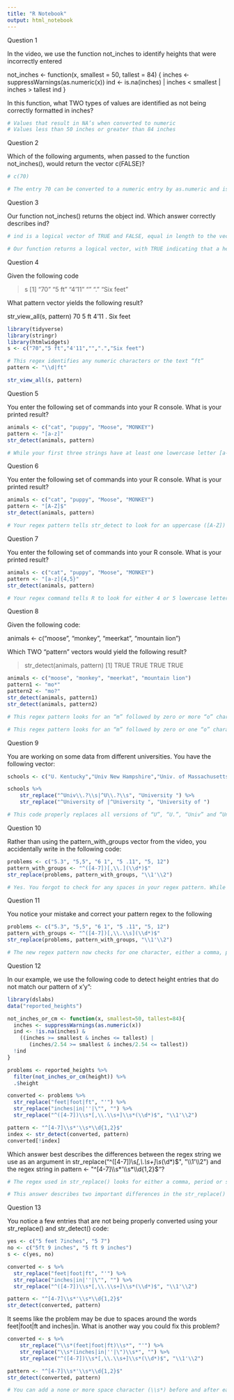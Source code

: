 ```yaml
---
title: "R Notebook"
output: html_notebook
---
```


Question 1

In the video, we use the function not_inches to identify heights that were incorrectly entered

not_inches <- function(x, smallest = 50, tallest = 84) {
  inches <- suppressWarnings(as.numeric(x))
  ind <- is.na(inches) | inches < smallest | inches > tallest 
  ind
}

In this function, what TWO types of values are identified as not being correctly formatted in inches?

```r
# Values that result in NA’s when converted to numeric
# Values less than 50 inches or greater than 84 inches
```

Question 2

Which of the following arguments, when passed to the function not_inches(), would return the vector c(FALSE)?

```r
# c(70)

# The entry 70 can be converted to a numeric entry by as.numeric and is within the range that we set. Therefore, the result of this function would be FALSE (i.e., our entry is correctly formatted in inches)
```

Question 3

Our function not_inches() returns the object ind. Which answer correctly describes ind?

```r
# ind is a logical vector of TRUE and FALSE, equal in length to the vector x (in the arguments list). TRUE indicates that a height entry is incorrectly formatted

# Our function returns a logical vector, with TRUE indicating that a height entry is incorrectly formatted and FALSE indicating that a height entry is formatted properly in inches. We then use this logical vector to filter our raw_heights data to only show incorrectly formatted entries
```

Question 4

Given the following code

> s
[1] "70"       "5 ft"     "4'11"     ""         "."        "Six feet"
    
What pattern vector yields the following result?

str_view_all(s, pattern)
70
5 ft
4’11
.
Six feet

```r
library(tidyverse)
library(stringr)
library(htmlwidgets)
s <- c("70","5 ft","4'11","",".","Six feet")

# This regex identifies any numeric characters or the text “ft”
pattern <- "\\d|ft" 

str_view_all(s, pattern)

```

Question 5

You enter the following set of commands into your R console. What is your printed result?

```r
animals <- c("cat", "puppy", "Moose", "MONKEY")
pattern <- "[a-z]"
str_detect(animals, pattern)

# While your first three strings have at least one lowercase letter [a-z], the string MONKEY does not have any lowercase letters and will return a FALSE
```
Question 6

You enter the following set of commands into your R console. What is your printed result?

```r
animals <- c("cat", "puppy", "Moose", "MONKEY")
pattern <- "[A-Z]$"
str_detect(animals, pattern)

# Your regex pattern tells str_detect to look for an uppercase ([A-Z]) letter at the end of the string ($): this is only true for the string “MONKEY”
```
Question 7

You enter the following set of commands into your R console. What is your printed result?

```r
animals <- c("cat", "puppy", "Moose", "MONKEY")
pattern <- "[a-z]{4,5}"
str_detect(animals, pattern)

# Your regex command tells R to look for either 4 or 5 lowercase letters in a row anywhere in the string. This is true for the animals “puppy” and “Moose”
```

Question 8

Given the following code:

animals <- c("moose", "monkey", "meerkat", "mountain lion")

Which TWO “pattern” vectors would yield the following result?

> str_detect(animals, pattern)
[1] TRUE TRUE TRUE TRUE

```r
animals <- c("moose", "monkey", "meerkat", "mountain lion")
pattern1 <- "mo*"
pattern2 <- "mo?"
str_detect(animals, pattern1)
str_detect(animals, pattern2)

# This regex pattern looks for an “m” followed by zero or more “o” characters. This is true for all strings in the animal vector.

# This regex pattern looks for an “m” followed by zero or one “o” characters. This is true for all strings in the animal vector. Even though “moose” has two “o”s after the “m”, it still matches the pattern
```

Question 9

You are working on some data from different universities. You have the following vector:

```r
schools <- c("U. Kentucky","Univ New Hampshire","Univ. of Massachusetts","University Georgia","U California","California State University") 

schools %>% 
    str_replace("^Univ\\.?\\s|^U\\.?\\s", "University ") %>% 
    str_replace("^University of |^University ", "University of ")

# This code properly replaces all versions of “U”, “U.”, “Univ” and “Univ.” with “University” and then adds the word “of
```

Question 10

Rather than using the pattern_with_groups vector from the video, you accidentally write in the following code:

```r
problems <- c("5.3", "5,5", "6 1", "5 .11", "5, 12")
pattern_with_groups <- "^([4-7])[,\\.](\\d*)$"
str_replace(problems, pattern_with_groups, "\\1'\\2")

# Yes. You forgot to check for any spaces in your regex pattern. While the first two entries of “problems” have commas and periods correctly replaced, the last three entries are not identified as part of the pattern and are not replaced
```

Question 11

You notice your mistake and correct your pattern regex to the following

```r
problems <- c("5.3", "5,5", "6 1", "5 .11", "5, 12")
pattern_with_groups <- "^([4-7])[,\\.\\s](\\d*)$"
str_replace(problems, pattern_with_groups, "\\1'\\2")

# The new regex pattern now checks for one character, either a comma, period or space, between the first digit and the last one or two digits, and replaces it with an apostrophe (‘). However, because your last two problem strings have additional space between the digits, they are not corrected
```

Question 12

In our example, we use the following code to detect height entries that do not match our pattern of x’y”:

```r
library(dslabs)
data("reported_heights")

not_inches_or_cm <- function(x, smallest=50, tallest=84){
  inches <- suppressWarnings(as.numeric(x))
  ind <- !is.na(inches) &
    ((inches >= smallest & inches <= tallest) |
       (inches/2.54 >= smallest & inches/2.54 <= tallest))
  !ind
}

problems <- reported_heights %>%
  filter(not_inches_or_cm(height)) %>%
  .$height

converted <- problems %>% 
  str_replace("feet|foot|ft", "'") %>% 
  str_replace("inches|in|''|\"", "") %>% 
  str_replace("^([4-7])\\s*[,\\.\\s+]\\s*(\\d*)$", "\\1'\\2")

pattern <- "^[4-7]\\s*'\\s*\\d{1,2}$"
index <- str_detect(converted, pattern)
converted[!index]
```
    
Which answer best describes the differences between the regex string we use as an argument in str_replace("^([4-7])\\s*[,\\.\\s+]\\s*(\\d*)$", "\\1'\\2") and the regex string in pattern <- "^[4-7]\\s*'\\s*\\d{1,2}$"?

```r
# The regex used in str_replace() looks for either a comma, period or space between the feet and inches digits, while the pattern regex just looks for an apostrophe; the regex in str_replace allows for none or more digits to be entered as inches, while the pattern regex only allows for one or two digits

# This answer describes two important differences in the str_replace() regex and the pattern regex
```

Question 13

You notice a few entries that are not being properly converted using your str_replace() and str_detect() code:

```r
yes <- c("5 feet 7inches", "5 7")
no <- c("5ft 9 inches", "5 ft 9 inches")
s <- c(yes, no)

converted <- s %>% 
  str_replace("feet|foot|ft", "'") %>% 
  str_replace("inches|in|''|\"", "") %>% 
  str_replace("^([4-7])\\s*[,\\.\\s+]\\s*(\\d*)$", "\\1'\\2")

pattern <- "^[4-7]\\s*'\\s*\\d{1,2}$"
str_detect(converted, pattern)
```
It seems like the problem may be due to spaces around the words feet|foot|ft and inches|in. What is another way you could fix this problem?

```r
converted <- s %>% 
    str_replace("\\s*(feet|foot|ft)\\s*", "'") %>% 
    str_replace("\\s*(inches|in|''|\")\\s*", "") %>% 
    str_replace("^([4-7])\\s*[,\\.\\s+]\\s*(\\d*)$", "\\1'\\2")

pattern <- "^[4-7]\\s*'\\s*\\d{1,2}$"
str_detect(converted, pattern)

# You can add a none or more space character (\\s*) before and after each word to properly replace the word and any additional spaces with an apostrophe
```

